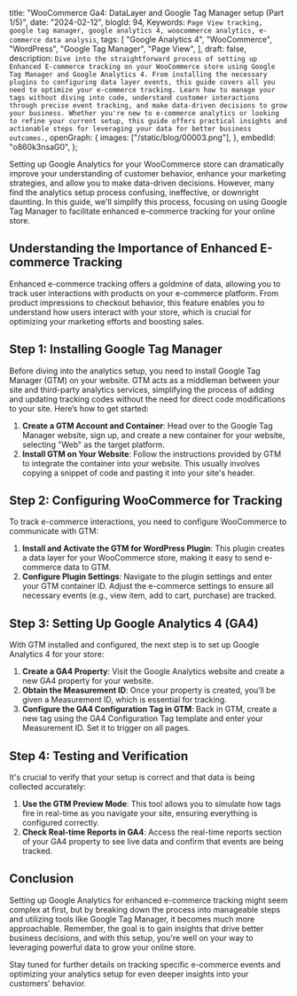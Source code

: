  title: "WooCommerce Ga4: DataLayer and Google Tag Manager setup (Part 1/5)",
 date: "2024-02-12",
 blogId: 94,
 Keywords: `Page View tracking, google tag manager, google analytics 4, woocommerce analytics, e-commerce data analysis`,
 tags: [
  "Google Analytics 4",
  "WooCommerce",
  "WordPress",
  "Google Tag Manager",
  "Page View",
 ],
 draft: false,
 description: `Dive into the straightforward process of setting up Enhanced E-commerce tracking on your WooCommerce store using Google Tag Manager and Google Analytics 4. From installing the necessary plugins to configuring data layer events, this guide covers all you need to optimize your e-commerce tracking. Learn how to manage your tags without diving into code, understand customer interactions through precise event tracking, and make data-driven decisions to grow your business. Whether you're new to e-commerce analytics or looking to refine your current setup, this guide offers practical insights and actionable steps for leveraging your data for better business outcomes.`,
 openGraph: {
  images: ["/static/blog/00003.png"],
 },
 embedId: "o860k3nsaG0",
};

<BlogHeader metadata={metadata} />

Setting up Google Analytics for your WooCommerce store can dramatically improve your understanding of customer behavior, enhance your marketing strategies, and allow you to make data-driven decisions. However, many find the analytics setup process confusing, ineffective, or downright daunting. In this guide, we'll simplify this process, focusing on using Google Tag Manager to facilitate enhanced e-commerce tracking for your online store.

## Understanding the Importance of Enhanced E-commerce Tracking

Enhanced e-commerce tracking offers a goldmine of data, allowing you to track user interactions with products on your e-commerce platform. From product impressions to checkout behavior, this feature enables you to understand how users interact with your store, which is crucial for optimizing your marketing efforts and boosting sales.

## Step 1: Installing Google Tag Manager

Before diving into the analytics setup, you need to install Google Tag Manager (GTM) on your website. GTM acts as a middleman between your site and third-party analytics services, simplifying the process of adding and updating tracking codes without the need for direct code modifications to your site. Here’s how to get started:

1. **Create a GTM Account and Container**: Head over to the Google Tag Manager website, sign up, and create a new container for your website, selecting "Web" as the target platform.
2. **Install GTM on Your Website**: Follow the instructions provided by GTM to integrate the container into your website. This usually involves copying a snippet of code and pasting it into your site's header.

## Step 2: Configuring WooCommerce for Tracking

To track e-commerce interactions, you need to configure WooCommerce to communicate with GTM:

1. **Install and Activate the GTM for WordPress Plugin**: This plugin creates a data layer for your WooCommerce store, making it easy to send e-commerce data to GTM.
2. **Configure Plugin Settings**: Navigate to the plugin settings and enter your GTM container ID. Adjust the e-commerce settings to ensure all necessary events (e.g., view item, add to cart, purchase) are tracked.

## Step 3: Setting Up Google Analytics 4 (GA4)

With GTM installed and configured, the next step is to set up Google Analytics 4 for your store:

1. **Create a GA4 Property**: Visit the Google Analytics website and create a new GA4 property for your website.
2. **Obtain the Measurement ID**: Once your property is created, you’ll be given a Measurement ID, which is essential for tracking.
3. **Configure the GA4 Configuration Tag in GTM**: Back in GTM, create a new tag using the GA4 Configuration Tag template and enter your Measurement ID. Set it to trigger on all pages.

## Step 4: Testing and Verification

It's crucial to verify that your setup is correct and that data is being collected accurately:

1. **Use the GTM Preview Mode**: This tool allows you to simulate how tags fire in real-time as you navigate your site, ensuring everything is configured correctly.
2. **Check Real-time Reports in GA4**: Access the real-time reports section of your GA4 property to see live data and confirm that events are being tracked.

## Conclusion

Setting up Google Analytics for enhanced e-commerce tracking might seem complex at first, but by breaking down the process into manageable steps and utilizing tools like Google Tag Manager, it becomes much more approachable. Remember, the goal is to gain insights that drive better business decisions, and with this setup, you're well on your way to leveraging powerful data to grow your online store.

Stay tuned for further details on tracking specific e-commerce events and optimizing your analytics setup for even deeper insights into your customers' behavior.
